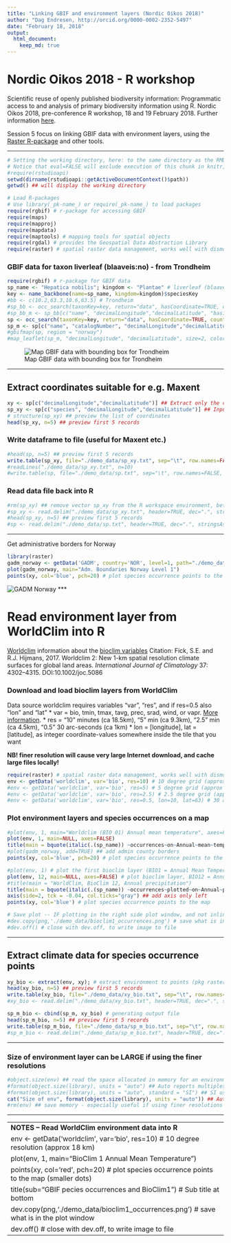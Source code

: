 ```yaml
---
title: "Linking GBIF and environment layers (Nordic Oikos 2018)"
author: "Dag Endresen, http://orcid.org/0000-0002-2352-5497"
date: "February 18, 2018"
output:
  html_document:
    keep_md: true
---
```


# Nordic Oikos 2018 - R workshop

Scientific reuse of openly published biodiversity information: Programmatic access to and analysis of primary biodiversity information using R. Nordic Oikos 2018, pre-conference R workshop, 18 and 19 February 2018. Further information [here](http://www.gbif.no/events/2018/Nordic-Oikos-2018-R-workshop.html).

Session 5 focus on linking GBIF data with environment layers, using the [Raster R-package](https://cran.r-project.org/web/packages/raster/index.html) and other tools.

***

```r
# Setting the working directory, here: to the same directory as the RMD-script
# Notice that eval=FALSE will exclude execution of this chunk in knitr, but enable manual execution in RStudio
#require(rstudioapi)
setwd(dirname(rstudioapi::getActiveDocumentContext()$path))
getwd() ## will display the working directory
```

```r
# Load R-packages
# Use library(_pk-name_) or require(_pk-name_) to load packages
require(rgbif) # r-package for accessing GBIF
require(maps)
require(mapproj)
require(mapdata)
require(maptools) # mapping tools for spatial objects
require(rgdal) # provides the Geospatial Data Abstraction Library
require(raster) # spatial raster data management, works well with dismo
```


### GBIF data for taxon liverleaf (blaaveis:no) - from Trondheim
```r
require(rgbif) # r-package for GBIF data
sp_name <- "Hepatica nobilis"; kingdom <- "Plantae" # liverleaf (blaaveis:no), taxonKey=5371699
key <- name_backbone(name=sp_name, kingdom=kingdom)$speciesKey
#bb <- c(10.2,63.3,10.6,63.5) # Trondheim
#sp_bb <- occ_search(taxonKey=key, return="data", hasCoordinate=TRUE, country="NO", geometry=bb, limit=100)
#sp_bb_m <- sp_bb[c("name", "decimalLongitude","decimalLatitude", "basisOfRecord", "year", "municipality", "taxonKey")] ## Subset columns
sp <- occ_search(taxonKey=key, return="data", hasCoordinate=TRUE, country="NO", limit=100)
sp_m <- sp[c("name", "catalogNumber", "decimalLongitude","decimalLatitude", "basisOfRecord", "year", "municipality", "taxonKey", "occurrenceID")] ## Subset columns
#gbifmap(sp, region = "norway")
#map_leaflet(sp_m, "decimalLongitude", "decimalLatitude", size=2, color="blue")
```
![Map GBIF data with bounding box for Trondheim](demo_data/map_trondheim.png "Leaflet map, Trondheim")

***

## Extract coordinates suitable for e.g. Maxent
```r
xy <- sp[c("decimalLongitude","decimalLatitude")] ## Extract only the coordinates
sp_xy <- sp[c("species", "decimalLongitude","decimalLatitude")] ## Input format for Maxent
# structure(sp_xy) ## preview the list of coordinates
head(sp_xy, n=5) ## preview first 5 records
```

### Write dataframe to file (useful for Maxent etc.)
```r
#head(sp, n=5) ## preview first 5 records
write.table(sp_xy, file="./demo_data/sp_xy.txt", sep="\t", row.names=FALSE, qmethod="double") ## for Maxent
#readLines("./demo_data/sp_xy.txt", n=10)
#write.table(sp, file="./demo_data/sp.txt", sep="\t", row.names=FALSE, qmethod="double") ## dataframe
```

### Read data file back into R
```r
#rm(sp_xy) ## remove vector sp_xy from the R workspace environment, before re-loading
#sp_xy <- read.delim("./demo_data/sp_xy.txt", header=TRUE, dec=".", stringsAsFactors=FALSE)
#head(sp_xy, n=5) ## preview first 5 records
#sp <- read.delim("./demo_data/sp.txt", header=TRUE, dec=".", stringsAsFactors=FALSE) ## dataframe
```

***

Get administrative borders for Norway
```r
library(raster)
gadm_norway <- getData('GADM', country='NOR', level=1, path="./demo_data") ## level 0,1,2,...
plot(gadm_norway, main="Adm. Boundaries Norway Level 1")
points(xy, col='blue', pch=20) # plot species occurrence points to the map (smaller dots)
```
![GADM Norway](demo_data/gadm_norway.png "GADM admin borders for Norway")
***

# Read environment layer from WorldClim into R
[Worldclim](http://worldclim.org/) information about the [bioclim variables](http://worldclim.org/bioclim)
Citation: Fick, S.E. and R.J. Hijmans, 2017. Worldclim 2: New 1-km spatial resolution climate surfaces for global land areas. *International Journal of Climatology* 37: 4302–4315. DOI:10.1002/joc.5086

### Download and load bioclim layers from WorldClim
Data source worldclim requires variables "var", "res", and if res=0.5 also "lon" and "lat"
* var = bio, tmin, tmax, tavg, prec, srad, wind, or vapr. [More information](http://worldclim.org/version2).
* res = "10" minutes (ca 18.5km), "5" min (ca 9.3km), "2.5" min (ca 4.5km), "0.5" 30 arc-seconds (ca 1km)
* lon = [longitude], lat = [latitude], as integer coordinate-values somewhere inside the tile that you want

**NB! finer resolution will cause very large Internet download, and cache large files locally!**

```r
require(raster) # spatial raster data management, works well with dismo
env <- getData('worldclim', var='bio', res=10) # 10 degree grid (approx 18.5 km, 342 km2 at equator) 85 MByte
#env <- getData('worldclim', var='bio', res=5) # 5 degree grid (approx 9.3 km, 86 km2) 296 MByte
#env <- getData('worldclim', var='bio', res=2.5) # 2.5 degree grid (approx 4.5 km, 20 km2) 1.3 GByte
#env <- getData('worldclim', var='bio', res=0.5, lon=10, lat=63) # 30 arc-second grid (approx 1 km)
```

### Plot environment layers and species occurrences on a map

```r
#plot(env, 1, main="Worldclim (BIO 01) Annual mean temperature", axes=FALSE)
plot(env, 1, main=NULL, axes=FALSE)
title(main = bquote(italic(.(sp_name)) ~occurrences~on~Annual~mean~temperature~'(dCx10)'))
#plot(gadm_norway, add=TRUE) ## add admin county borders
points(xy, col='blue', pch=20) # plot species occurrence points to the map (smaller dots)
```

```r
#plot(env, 1) # plot the first bioclim layer (BIO1 = Annual Mean Temperature)
plot(env, 12, main=NULL, axes=FALSE) # plot bioclim layer, BIO12 = Annual Precipitation
#title(main = "WorldClim, BioClim 12, Annual precipitation")
title(main = bquote(italic(.(sp_name)) ~occurrences~plotted~on~Annual~precipitation~'(mm)'))
axis(side=2, tck = -0.04, col.ticks="gray") ## add axis only left
points(xy, col='blue') # plot species occurrence points to the map
```

```r
# Save plot -- IF plotting in the right side plot window, and not inline in the R Markup notebook
#dev.copy(png,'./demo_data/bioclim1_occurrences.png') # save what is in the plot window
#dev.off() # close with dev.off, to write image to file
```


***

## Extract climate data for species occurrence points
```r
xy_bio <- extract(env, xy); # extract environment to points (pkg raster)
head(xy_bio, n=5) ## preview first 5 records
write.table(xy_bio, file="./demo_data/xy_bio.txt", sep="\t", row.names=FALSE, col.names=TRUE, qmethod="double")
#xy_bio <- read.delim("./demo_data/xy_bio.txt", header=TRUE, dec=".", stringsAsFactors=FALSE) ## dataframe
```

```r
sp_m_bio <- cbind(sp_m, xy_bio) # generating output file
head(sp_m_bio, n=5) ## preview first 5 records
write.table(sp_m_bio, file="./demo_data/sp_m_bio.txt", sep="\t", row.names=FALSE, col.names=TRUE, qmethod="double")
#sp_m_bio <- read.delim("./demo_data/sp_m_bio.txt", header=TRUE, dec=".", stringsAsFactors=FALSE) ## dataframe
```

***
### Size of environment layer can be LARGE if using the finer resolutions

```r
#object.size(env) ## read the space allocated in memory for an environment variable
#format(object.size(library), units = "auto") ## Auto reports multiples of 1024
#format(object.size(library), units = "auto", standard = "SI") ## SI use multiples of 1000
cat("Size of env", format(object.size(library), units = "auto")) ## Auto reports multiples of 1024
#rm(env) ## save memory - especially useful if using finer resolutions
```

***

---------------------------------------------------
**NOTES -- Read WorldClim environment data into R**
env <- getData('worldclim', var='bio', res=10) # 10 degree resolution (approx 18 km)
plot(env, 1, main="BioClim 1 Annual Mean Temperature")
points(xy, col='red', pch=20) # plot species occurrence points to the map (smaller dots)
title(sub="GBIF pecies occurrences and BioClim1") # Sub title at bottom
dev.copy(png,'./demo_data/bioclim1_occurrences.png') # save what is in the plot window
dev.off() # close with dev.off, to write image to file
---------------------------------------------------

